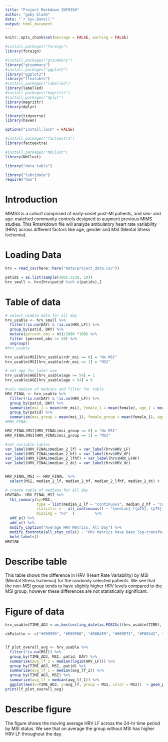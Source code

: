 ```yaml
---
title: "Project Markdown INFO550"
author: "gaby blade"
date: "`r Sys.Date()`"
output: html_document
---
```


```r
knitr::opts_chunk$set(message = FALSE, warning = FALSE)
```

          
```r


#install.packages("foreign")
library(foreign)

#install.packages("gtsummary")
library("gtsummary")
#install.packages("ggplot2")
library("ggplot2")
library("flextable")
#install.packages("labelled")
library(labelled)
#install.packages("magrittr")
#install.packages("dplyr")
library(magrittr)
library(dplyr)

library(tidyverse)
library(haven)

options("install.lock" = FALSE)

#install.packages("factoextra")
library(factoextra)

#install.packages("NbClust")
library(NbClust)

library("data.table")

library("lubridate")
require("hms")
```

# Introduction
MIMS3 is a cohort comprised of early-onset post-MI patients, and sex- and age-matched community controls designed to augment previous MIMS studies. This Rmarkdown file will analyze ambulatory heart rate variability (HRV) across different factors like age, gender and MSI (Mental Stress Ischemia). 

# Loading Data
```r
hrv = read_csv(here::here("data/project_data.csv")) 

patids = as.list(sample(3001:3130, 10))
hrv_small <- hrv[hrv$patid %in% c(patids),]
```

# Table of data
```r

# select usable data for all day
hrv_usable <- hrv_small %>%
  filter(!is.na(DAY) & !is.na(HRV_LF)) %>%
  group_by(patid, DAY) %>% 
  mutate(percent_obs = n()/2880 *100) %>%
  filter (percent_obs >= 50) %>%
  ungroup()
#hrv_usable

hrv_usable$MSI[hrv_usable$rdr_msi == 0] = "No MSI"
hrv_usable$MSI[hrv_usable$rdr_msi == 1] = "MSI"

# set age for later use
hrv_usable$AGE[hrv_usable$age >= 54] = 1
hrv_usable$AGE[hrv_usable$age < 54] = 0

#calc median of medians and filter for table
HRV_FINAL <- hrv_usable %>%
  filter(!is.na(DAY) & !is.na(HRV_LF)) %>%
  group_by(patid, DAY) %>% 
  summarize(msi_1 = mean(rdr_msi), female_1 = mean(female), age_1 = mean(AGE), median_1_lf = median(log10(HRV_LF)), median_1_hf = median(log10(HRV_HF)), median_1_lfhf = median(log10(HRV_LFHF)), median_1_dc = median(log10(HRV_dc)), m_nn_m = median(HRV_NNmedian), m_sdnn = median(HRV_SDNN), m_ulf = median(HRV_ulf), m_vlf = median(HRV_vlf)) %>%
  group_by(patid) %>%
  summarize(msi_group = mean(msi_1), female_group = mean(female_1), age_group = mean(age_1), median_2_lf = median(median_1_lf), median_2_hf = median(median_1_hf), median_2_lfhf = median(median_1_lfhf), median_2_dc = median(median_1_dc), m_nn_m_2 = median(m_nn_m), m_sdnn_2 = median(m_sdnn), m_ulf_2 = median(m_ulf), m_vlf_2 = median(m_vlf))
#HRV_FINAL

HRV_FINAL$MSI[HRV_FINAL$msi_group == 0] = "No MSI"
HRV_FINAL$MSI[HRV_FINAL$msi_group == 1] = "MSI"

#set variable lables
var_label(HRV_FINAL$median_2_lf) = var_label(hrv$HRV_LF)
var_label(HRV_FINAL$median_2_hf) = var_label(hrv$HRV_HF)
var_label(HRV_FINAL$median_2_lfhf) = var_label(hrv$HRV_LFHF)
var_label(HRV_FINAL$median_2_dc) = var_label(hrv$HRV_dc)


HRV_FINAL_MSI <- HRV_FINAL 	%>% 
  select(MSI, median_2_lf, median_2_hf, median_2_lfhf, median_2_dc) #

# create table of medians for all day
HRVTAB<- HRV_FINAL_MSI %>%
  tbl_summary(by=MSI,
              type = list(median_2_lf ~ "continuous", median_2_hf ~ "continuous", median_2_lfhf ~ "continuous", median_2_dc ~ "continuous"),
              statistic = 	all_continuous() ~ "{median} ({p25}, {p75})",
              missing = "no"  ) 		%>% 
  add_p() %>%
  add_n() %>%
  modify_caption("Average HRV Metrics, All Day") %>%
  modify_footnote(all_stat_cols() ~ "HRV Metrics have been log-transformed") %>%
  bold_labels()
HRVTAB

```


# Describe table

This table shows the difference in HRV (Heart Rate Variability) by MSI (Mental Stress Ischemia) for the randomly selected patients. We see that the non-MSI group tends to have slightly higher HRV levels compared to the MSI group; however these differences are not statistically significant. 


# Figure of data
```r

hrv_usable$TIME_ADJ = as_hms(ceiling_date(as.POSIXct(hrv_usable$TIME), "minute"))

cbPalette <- c("#999999", "#E69F00", "#56B4E9", "#009E73", "#F0E442", "#0072B2", "#D55E00", "#CC79A7")


lf_plot_overall_avg <- hrv_usable %>%
  filter(!is.na(MSI)) %>%
  group_by(TIME_ADJ, MSI, patid, DAY) %>%
  summarize(avg_lf_2 = median(log10(HRV_LF))) %>% 
  group_by(TIME_ADJ, MSI, patid) %>%
  summarize(avg_lf_1 = median(avg_lf_2)) %>%
  group_by(TIME_ADJ, MSI) %>%
  summarize(avg_lf = median(avg_lf_1)) %>%
  ggplot(aes(x=TIME_ADJ, y=avg_lf, group = MSI, color = MSI))  + geom_point(alpha = 0.30) + geom_smooth(method = "loess", se = TRUE) + ggtitle("Average HRV LF") + xlab("Time") + ylab("LOG(HRV: Power in the Low Frequency Band)") + theme(text = element_text(size = 15)) +   scale_colour_manual(values=cbPalette)
print(lf_plot_overall_avg)


```


# Describe figure 

The figure shows the moving average HRV LF across the 24-hr time period by MSI status. We see that on average the group without MSI has higher HRV LF throughout the day. 

